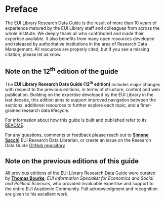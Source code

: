 # Preface {.unnumbered}

The EUI Library Research Data Guide is the result of more than 10 years of experience matured by the EUI Library staff and colleagues from across the whole Institute. We deeply thank all who contributed and made their expertise available. It also benefits from many open resources developed and released by authoritative institutions in the area of Research Data Management. All resources are properly cited, but if you see a missing citation, please let us know. 

## Note on the 12^th^ edition of the guide {.unnumbered}

The **EUI Library Research Data Guide (12^th^ edition)** includes major changes with respect to the previous editions, in terms of structure, content and web publication. Building on the expertise developed by the EUI Library in the last decade, this edition aims to support improved navigation between the sections, additional resources to further explore each topic, and a finer-grained research data lifecycle. 

For information about how this guide is built and published refer to its [README](https://github.com/EUI-Library/research-data-guide).

For any questions, comments or feedback please reach out to [**Simone Sacchi**](https://www.eui.eu/people?id=simone-sacchi) EUI Research Data Librarian, or create an issue on the Research Data Guide [GitHub repository](https://github.com/EUI-Library/research-data-guide/issues)

## Note on the previous editions of this guide

All previous editions of the EUI Library Research Data Guide were curated by **[Thomas Bourke](https://www.eui.eu/people?id=thomas-bourke)**, _EUI Information Specialist for Economics and Social and Political Sciences_, who provided invaluable expertise and support to the entire EUI Academic Community. Full acknowledgment and recognition are given to his excellent work. 
